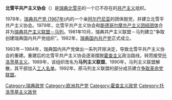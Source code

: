 '''北雪平共产主义协会'''（{{lang-sv|Norrköpings Kommunistiska Förening，缩写为NKF}}）是[[瑞典|瑞典]][[北雪平|北雪平]]的一个已不存在的[[共产主义|共产主义]]组织。

1978年，[[瑞典共产党_(1967年)|瑞典共产党 (1967年)]]内的一个亲[[阿尔巴尼亚社会主义人民共和国|阿尔巴尼亚]]的团体脱党，并建立北雪平共产主义协会。1979年，北雪平共产主义协会和[[共产主义团结团体|斯德哥尔摩共产主义团结团体]]合并为[[瑞典共产主义联盟－马列|瑞典共产主义联盟－马列]]。1981年10月，瑞典共产主义联盟－马列建立“争取创建瑞典国内共产党组织”。1982年，[[瑞典国内共产党|瑞典国内共产党]]正式成立。

1983年－1984年，瑞典国内共产党做出一系列开除决定，导致北雪平共产主义协会的重建。重建后的北雪平共产主义协会逐渐摆脱[[霍查主义|霍查主义]]政治路线，转而接受[[托洛茨基主义|托洛茨基主义]]。1989年，该组织改名为'''马列主义联盟'''。1990年，马列主义联盟解散，其干部加入[[工人名单|工人名单]]。1992年，原马列主义联盟的部分成员建立[[争取革命党联盟_(瑞典)|争取革命党联盟]]。

[[Category:瑞典政党|Category:瑞典政党]]
[[Category:欧洲共产党|Category:欧洲共产党]]
[[Category:霍查主义政党|Category:霍查主义政党]]
[[Category:托洛茨基主义政党|Category:托洛茨基主义政党]]